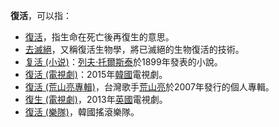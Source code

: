 '''復活'''，可以指：
* [[復活|復活]]，指生命在死亡後再復生的意思。
* [[去滅絕|去滅絕]]，又稱復活生物學，將已滅絕的生物復活的技術。
* [[复活_(小说)|复活 (小说)]]：[[列夫·托爾斯泰|列夫·托爾斯泰]]於1899年發表的小說。
* [[復活_(電視劇)|復活 (電視劇)]]：2015年[[韓國|韓國]]電視劇。
* [[復活_(荒山亮專輯)|復活 (荒山亮專輯)]]，台灣歌手[[荒山亮|荒山亮]]於2007年發行的個人專輯。
* [[復生_(電視劇)|復生 (電視劇)]]，2013年[[英國|英國]]電視劇。
* [[復活_(樂隊)|復活 (樂隊)]]，韓國搖滾樂隊。
{{disambig|Q|Cat=二字消歧义}}